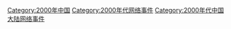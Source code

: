 [[Category:2000年中国|Category:2000年中国]]
[[Category:2000年代网络事件|Category:2000年代网络事件]]
[[Category:2000年代中国大陆网络事件|Category:2000年代中国大陆网络事件]]